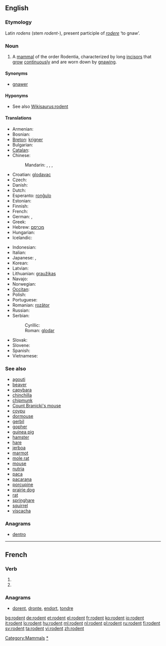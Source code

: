 {{wikipedia}}
==English==

===Etymology===
Latin ''rodens'' (stem ''rodent-''), present participle of ''[[rodere]]'' ‘to gnaw’.

===Noun===
{{en-noun}}

# A [[mammal]] of the order Rodentia, characterized by long [[incisor]]s that [[grow]] [[continuously]] and are worn down by [[gnaw]]ing.

====Synonyms====
* [[gnawer]]

====Hyponyms====
* See also [[Wikisaurus:rodent]]

====Translations====
{{trans-top|mammal of the order Rodentia}}
* Armenian: {{t|hy|կրծող|tr=krçoġ}}
* Bosnian: {{t-|bs|glodar|m}}
* [[Breton]]: [[krigner]] {{m}}
* Bulgarian: {{t+|bg|гризач|m|tr=grizač}}
* [[Catalan]]: {{t|ca|rosegador}}
* Chinese:
*: Mandarin: {{t-|cmn|嚙齒目動物|sc=Hani}}, {{t-|cmn|啮齿目动物|tr=nièchǐmù dòngwù|sc=Hani}}, {{t-|cmn|嚙齒動物|sc=Hani}}, {{t-|cmn|啮齿动物|tr=nièchǐ dòngwù|sc=Hani}}
* Croatian: [[glodavac]] {{m}}
* Czech: {{t-|cs|hlodavec|m}}
* Danish: {{t+|da|gnaver}}
* Dutch: {{t+|nl|knaagdier|n}}
* Esperanto: [[ronĝulo]]
* Estonian: {{t|et|näriline}}
* Finnish: {{t+|fi|jyrsijä}}
* French: {{t+|fr|rongeur|m}}
* German: {{t+|de|Nagetier|n}}, {{t+|de|Nager|m}}
* Greek: {{t+|el|τρωκτικό|n|tr=troktikó}}
* Hebrew: [[מכרסם]]
* Hungarian: {{t+|hu|rágcsáló}}
* Icelandic: {{t+|is|nagdýr|n}}
{{trans-mid}}
* Indonesian: {{t|id|pengerat|xs=Indonesian}}
* Italian: {{t-|it|roditore|m}}
* Japanese: {{t|ja|齧歯類|tr=げっしるい, gesshirui}},  {{t|ja| 齧歯動物|tr=げっしどうぶつ, gesshi-dōbutsu}}
* Korean: {{t|ko|설치류|tr=seolchiryu|sc=Hang}}
* Latvian: {{t-|lv|grauzējs|m|xs=Latvian}}
* Lithuanian: [[graužikas]] {{m}}
* Navajo: {{tø|nv|tsin deigházhígíí}}
* Norwegian: {{t+|no|gnager|m}}
* [[Occitan]]: {{t+|oc|rosegaire|xs=Occitan}}
* Polish: {{t+|pl|gryzoń}}
* Portuguese: {{t+|pt|roedor|m}}
* Romanian: [[rozător]] {{n}}
* Russian: {{t+|ru|грызун|m|tr=gryzún}}
* Serbian:
*: Cyrillic: {{t-|sr|глодар|m|sc=Cyrl}}
*: Roman: [[glodar]] {{m}}
* Slovak: {{t-|sk|hlodavec|m}}
* Slovene: {{t+|sl|glodalec|m}}
* Spanish: {{t+|es|roedor|m}}
* Vietnamese: {{t+|vi|gặm nhấm|xs=Vietnamese}}
{{trans-bottom}}

===See also===
* [[agouti]]
* [[beaver]]
* [[capybara]]
* [[chinchilla]]
* [[chipmunk]]
* [[Count Branicki's mouse]]
* [[coypu]]
* [[dormouse]]
* [[gerbil]]
* [[gopher]]
* [[guinea pig]]
* [[hamster]]
* [[hare]]
* [[jerboa]]
* [[marmot]]
* [[mole rat]]
* [[mouse]]
* [[nutria]]
* [[paca]]
* [[pacarana]]
* [[porcupine]]
* [[prairie dog]]
* [[rat]]
* [[springhare]]
* [[squirrel]]
* [[viscacha]]

===Anagrams===
* [[dentro#English|dentro]]

[[Category:Mammals]]
[[Category:Rodents|*]]

----

==French==

===Verb===
{{fr-verb-form}}

# {{conjugation of|roder||3|p|pres|ind|lang=fr}}
# {{conjugation of|roder||3|p|pres|sub|lang=fr}}

===Anagrams===
* [[dorent#French|dorent]], [[dronte#French|dronte]], [[endort#French|endort]], [[tondre#French|tondre]]

[[bg:rodent]]
[[de:rodent]]
[[et:rodent]]
[[el:rodent]]
[[fr:rodent]]
[[ko:rodent]]
[[io:rodent]]
[[it:rodent]]
[[lo:rodent]]
[[hu:rodent]]
[[ml:rodent]]
[[nl:rodent]]
[[pl:rodent]]
[[ru:rodent]]
[[fi:rodent]]
[[sv:rodent]]
[[ta:rodent]]
[[vi:rodent]]
[[zh:rodent]]